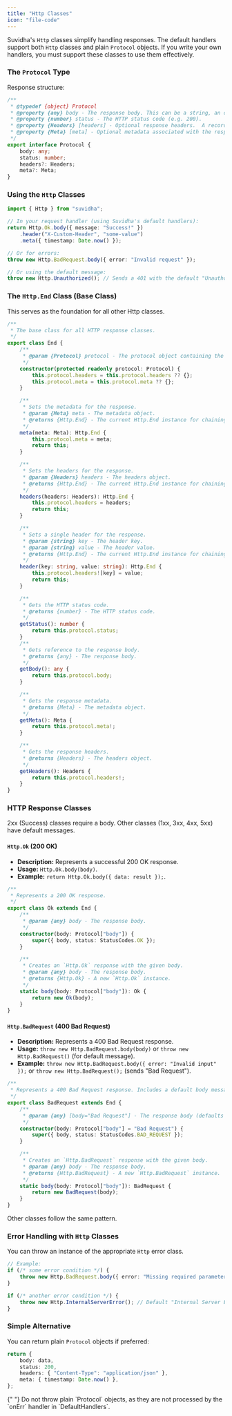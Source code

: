 ```yaml
---
title: "Http Classes"
icon: "file-code"
---
```


Suvidha's `Http` classes simplify handling responses. The default handlers support both `Http` classes and plain `Protocol` objects.
If you write your own handlers, you must support these classes to use them effectively.

### The `Protocol` Type

Response structure:

```typescript
/**
 * @typedef {object} Protocol
 * @property {any} body - The response body. This can be a string, an object, or any other data you want to send in the response.
 * @property {number} status - The HTTP status code (e.g. 200).
 * @property {Headers} [headers] - Optional response headers.  A record where the keys are header names and the values are their corresponding header values.
 * @property {Meta} [meta] - Optional metadata associated with the response.
 */
export interface Protocol {
    body: any;
    status: number;
    headers?: Headers;
    meta?: Meta;
}
```

### Using the `Http` Classes

```typescript
import { Http } from "suvidha";

// In your request handler (using Suvidha's default handlers):
return Http.Ok.body({ message: "Success!" })
    .header("X-Custom-Header", "some-value")
    .meta({ timestamp: Date.now() });

// Or for errors:
throw new Http.BadRequest.body({ error: "Invalid request" });

// Or using the default message:
throw new Http.Unauthorized(); // Sends a 401 with the default "Unauthorized" message.
```

### The `Http.End` Class (Base Class)

This serves as the foundation for all other Http classes.

```typescript [expandable]
/**
 * The base class for all HTTP response classes.
 */
export class End {
    /**
     * @param {Protocol} protocol - The protocol object containing the response details.
     */
    constructor(protected readonly protocol: Protocol) {
        this.protocol.headers = this.protocol.headers ?? {};
        this.protocol.meta = this.protocol.meta ?? {};
    }

    /**
     * Sets the metadata for the response.
     * @param {Meta} meta - The metadata object.
     * @returns {Http.End} - The current Http.End instance for chaining.
     */
    meta(meta: Meta): Http.End {
        this.protocol.meta = meta;
        return this;
    }

    /**
     * Sets the headers for the response.
     * @param {Headers} headers - The headers object.
     * @returns {Http.End} - The current Http.End instance for chaining.
     */
    headers(headers: Headers): Http.End {
        this.protocol.headers = headers;
        return this;
    }

    /**
     * Sets a single header for the response.
     * @param {string} key - The header key.
     * @param {string} value - The header value.
     * @returns {Http.End} - The current Http.End instance for chaining.
     */
    header(key: string, value: string): Http.End {
        this.protocol.headers![key] = value;
        return this;
    }

    /**
     * Gets the HTTP status code.
     * @returns {number} - The HTTP status code.
     */
    getStatus(): number {
        return this.protocol.status;
    }
    /**
     * Gets reference to the response body.
     * @returns {any} - The response body.
     */
    getBody(): any {
        return this.protocol.body;
    }

    /**
     * Gets the response metadata.
     * @returns {Meta} - The metadata object.
     */
    getMeta(): Meta {
        return this.protocol.meta!;
    }

    /**
     * Gets the response headers.
     * @returns {Headers} - The headers object.
     */
    getHeaders(): Headers {
        return this.protocol.headers!;
    }
}
```

### HTTP Response Classes

2xx (Success) classes require a body. Other classes (1xx, 3xx, 4xx, 5xx) have default messages.

#### `Http.Ok` (200 OK)

- **Description:** Represents a successful 200 OK response.
- **Usage:** `Http.Ok.body(body)`.
- **Example:** `return Http.Ok.body({ data: result });`.

```typescript [expandable]
/**
 * Represents a 200 OK response.
 */
export class Ok extends End {
    /**
     * @param {any} body - The response body.
     */
    constructor(body: Protocol["body"]) {
        super({ body, status: StatusCodes.OK });
    }

    /**
     * Creates an `Http.Ok` response with the given body.
     * @param {any} body - The response body.
     * @returns {Http.Ok} - A new `Http.Ok` instance.
     */
    static body(body: Protocol["body"]): Ok {
        return new Ok(body);
    }
}
```

#### `Http.BadRequest` (400 Bad Request)

- **Description:** Represents a 400 Bad Request response.
- **Usage:** `throw new Http.BadRequest.body(body)` or `throw new Http.BadRequest()` (for default message).
- **Example:** `throw new Http.BadRequest.body({ error: "Invalid input" });` or `throw new Http.BadRequest();` (sends "Bad Request").

```typescript [expandable]
/**
 * Represents a 400 Bad Request response. Includes a default body message.
 */
export class BadRequest extends End {
    /**
     * @param {any} [body="Bad Request"] - The response body (defaults to "Bad Request").
     */
    constructor(body: Protocol["body"] = "Bad Request") {
        super({ body, status: StatusCodes.BAD_REQUEST });
    }

    /**
     * Creates an `Http.BadRequest` response with the given body.
     * @param {any} body - The response body.
     * @returns {Http.BadRequest} - A new `Http.BadRequest` instance.
     */
    static body(body: Protocol["body"]): BadRequest {
        return new BadRequest(body);
    }
}
```

Other classes follow the same pattern.

### Error Handling with `Http` Classes

You can throw an instance of the appropriate `Http` error class.

```typescript
// Example:
if (/* some error condition */) {
    throw new Http.BadRequest.body({ error: "Missing required parameter" }); // Custom message
}

if (/* another error condition */) {
    throw new Http.InternalServerError(); // Default "Internal Server Error" message
}
```

### Simple Alternative

You can return plain `Protocol` objects if preferred:

```typescript
return {
    body: data,
    status: 200,
    headers: { "Content-Type": "application/json" },
    meta: { timestamp: Date.now() },
};
```

<Warning>
    {" "}
    Do not throw plain `Protocol` objects, as they are not processed by the
    `onErr` handler in `DefaultHandlers`.
</Warning>
